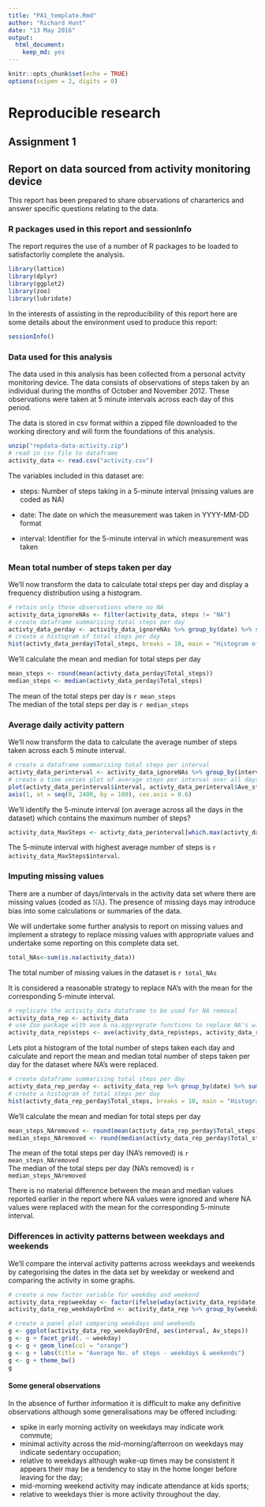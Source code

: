 ```yaml
---
title: "PA1_template.Rmd"
author: "Richard Hunt"
date: "13 May 2016"
output: 
  html_document: 
    keep_md: yes
---
```


```r
knitr::opts_chunk$set(echo = TRUE)
options(scipen = 2, digits = 0)
```

# Reproducible research
## Assignment 1
## Report on data sourced from activity monitoring device

This report has been prepared to share observations of chararterics and answer specific questions relating to the data.

### R packages used in this report and sessionInfo

The report requires the use of a number of R packages to be loaded to satisfactorliy complete the analysis.

```r
library(lattice)
library(dplyr)
library(ggplot2)
library(zoo)
library(lubridate)
```

In the interests of assisting in the reproducibility of this report here are some details about the environment used to produce this report:  

```r
sessionInfo()
```


### Data used for this analysis

The data used in this analysis has been collected from a personal actvity monitoring device. The data consists of observations of steps taken by an individual during the months of October and November 2012. These observations were taken at 5 minute intervals across each day of this period.

The data is stored in csv format within a zipped file downloaded to the working directory and will form the foundations of this analysis.

```r
unzip("repdata-data-activity.zip")
# read in csv file to dataframe
activity_data <- read.csv("activity.csv")
```

The variables included in this dataset are:  

* steps: Number of steps taking in a 5-minute interval (missing values are coded as NA)  

* date: The date on which the measurement was taken in YYYY-MM-DD format  

* interval: Identifier for the 5-minute interval in which measurement was taken  


### Mean total number of steps taken per day

We'll now transform the data to calculate total steps per day and display a frequency distribution using a histogram.

```r
# retain only those observations where no NA
activity_data_ignoreNAs <- filter(activity_data, steps != "NA")
# create dataframe summarising total steps per day
activty_data_perday <- activity_data_ignoreNAs %>% group_by(date) %>% summarise(Total_steps = sum(steps))
# create a histogram of total steps per day
hist(activty_data_perday$Total_steps, breaks = 10, main = "Histogram of total steps per day", xlab = "Total steps per day", col = "lightblue")
```

We'll calculate the mean and median for total steps per day

```r
mean_steps <- round(mean(activty_data_perday$Total_steps))
median_steps <- median(activty_data_perday$Total_steps)
```

The mean of the total steps per day is `r mean_steps`  
The median of the total steps per day is `r median_steps`

### Average daily activity pattern

We'll now transform the data to calculate the average number of steps taken across each 5 minute interval.

```r
# create a dataframe summarising total steps per interval
activty_data_perinterval <- activity_data_ignoreNAs %>% group_by(interval) %>% summarise(Ave_steps = mean(steps))
# create a time series plot of average steps per interval over all days
plot(activty_data_perinterval$interval, activty_data_perinterval$Ave_steps, type = "l", main = "Average No. of steps (all days) by 5 min interval", , xaxt = "n", xlab = "Interval", ylab = "Average steps")
axis(1, at = seq(0, 2400, by = 100), cex.axis = 0.6)
```

We'll identify the 5-minute interval (on average across all the days in the dataset) which contains the maximum number of steps?

```r
activity_data_MaxSteps <- activty_data_perinterval[which.max(activty_data_perinterval$Ave_steps),]
```

The 5-minute interval with highest average number of steps is `r activity_data_MaxSteps$interval`.

### Imputing missing values

There are a number of days/intervals in the activity data set where there are missing values (coded as 𝙽𝙰). The presence of missing days may introduce bias into some calculations or summaries of the data.

We will undertake some further analysis to report on missing values and implement a strategy to replace missing values with appropriate values and undertake some reporting on this complete data set.

```r
total_NAs<-sum(is.na(activity_data))
```

The total number of missing values in the dataset is `r total_NAs`

It is considered a reasonable strategy to replace NA's with the mean for the corresponding 5-minute interval.

```r
# replicate the activity_data dataframe to be used for NA removal
activity_data_rep <- activity_data
# use Zoo package with ave & na.aggregrate functions to replace NA's with the mean for the corresponding 5-minute interval
activity_data_rep$steps <- ave(activity_data_rep$steps, activity_data_rep$interval, FUN=na.aggregate)
```

Lets plot a histogram of the total number of steps taken each day and calculate and report the mean and median total number of steps taken per day for the dataset where NA's were replaced.

```r
# create dataframe summarising total steps per day
activty_data_rep_perday <- activity_data_rep %>% group_by(date) %>% summarise(Total_steps = sum(steps))
# create a histogram of total steps per day
hist(activty_data_rep_perday$Total_steps, breaks = 10, main = "Histogram of total steps per day", xlab = "Total steps per day", col = "lightgreen")
```

We'll calculate the mean and median for total steps per day

```r
mean_steps_NAremoved <- round(mean(activty_data_rep_perday$Total_steps))
median_steps_NAremoved <- round(median(activty_data_rep_perday$Total_steps))
```

The mean of the total steps per day (NA's removed) is `r mean_steps_NAremoved`  
The median of the total steps per day (NA's removed) is `r median_steps_NAremoved`

There is no material difference between the mean and median values reported earlier in the report where NA values were ignored and where NA values were replaced with the mean for the corresponding 5-minute interval.  

### Differences in activity patterns between weekdays and weekends

We'll compare the interval activity patterns across weekdays and weekends by categorising the dates in the data set by weekday or weekend and comparing the activity in some graphs.  


```r
# create a new factor variable for weekday and weekend
activity_data_rep$weekday <- factor(ifelse(wday(activity_data_rep$date) %in% 2:6, "weekday", "weekend"), levels = c("weekday", "weekend"))
activity_data_rep_weekdayOrEnd <- activity_data_rep %>% group_by(weekday, interval) %>% summarise(Av_steps = mean(steps))

# create a panel plot comparing weekdays and weekends
g <- ggplot(activity_data_rep_weekdayOrEnd, aes(interval, Av_steps))
g <- g + facet_grid(. ~ weekday)
g <- g + geom_line(col = "orange")
g <- g + labs(title = "Average No. of steps - weekdays & weekends")
g <- g + theme_bw()
g
```


#### Some general observations

In the absence of further information it is difficult to make any definitive observations although some generalisations may be offered including:  

* spike in early morning activity on weekdays may indicate work commute;  
* minimal activity across the mid-morning/afterroon on weekdays may indicate sedentary occupation;  
* relative to weekdays although wake-up times may be consistent it appears their may be a tendency to stay in the home longer before leaving for the day;  
* mid-morning weekend activity may indicate attendance at kids sports;
* relative to weekdays thier is more activity throughout the day.
